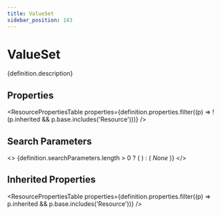 ```yaml
---
title: ValueSet
sidebar_position: 143
---
```



# ValueSet

<p>{definition.description}</p>

## Properties

<ResourcePropertiesTable properties={definition.properties.filter((p) => !(p.inherited && p.base.includes('Resource')))} />

## Search Parameters

<>
  {definition.searchParameters.length > 0 ? (
    <SearchParamsTable searchParams={definition.searchParameters} />
  ) : (
    <em>None</em>
  )}
</>

## Inherited Properties

<ResourcePropertiesTable properties={definition.properties.filter((p) => p.inherited && p.base.includes('Resource'))} />


